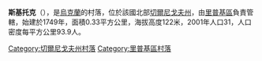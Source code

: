 {{coord|52|4|19|N|30|58|2|E|scale:100000|display=title}}

'''斯基托克'''（{{lang-uk|Скиток}}），是[[烏克蘭|烏克蘭]]的村落，位於該國北部[[切爾尼戈夫州|切爾尼戈夫州]]，由[[里普基區|里普基區]]負責管轄，始建於1749年，面積0.33平方公里，海拔高度122米，2001年人口31，人口密度每平方公里93.9人。

[[Category:切爾尼戈夫州村落|Category:切爾尼戈夫州村落]]
[[Category:里普基區村落|Category:里普基區村落]]


{{Chernihiv-geo-stub}}